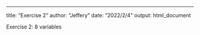 ---
title: "Exercise 2"
author: "Jeffery"
date: "2022/2/4"
output: html_document


Exercise 2: 8 variables
